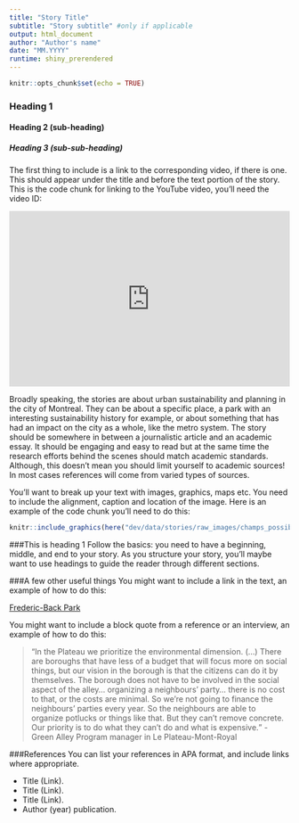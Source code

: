 ```yaml
---
title: "Story Title"
subtitle: "Story subtitle" #only if applicable
output: html_document
author: "Author's name"
date: "MM.YYYY"
runtime: shiny_prerendered 
---
```


```r
knitr::opts_chunk$set(echo = TRUE)
```

<!--Titles and hierarchy of headings -->
### Heading 1
#### Heading 2 (sub-heading)
##### Heading 3 (sub-sub-heading)

<!--Example -->

The first thing to include is a link to the corresponding video, if there is one. This should appear under the title and before the text portion of the story. This is the code chunk for linking to the YouTube video, you'll need the video ID: 

<center>
<div>
<iframe width="100%" height="315"
src="https://www.youtube.com/embed/5Dv91F0xguc" frameborder="0" allowfullscreen="" data-external="1">
</iframe>
</div>
</center>

Broadly speaking, the stories are about urban sustainability and planning in the city of Montreal. They can be about a specific place, a park with an interesting sustainability history for example, or about something that has had an impact on the city as a whole, like the metro system. The story should be somewhere in between a journalistic article and an academic essay. It should be engaging and easy to read but at the same time the research efforts behind the scenes should match academic standards. Although, this doesn't mean you should limit yourself to academic sources! In most cases references will come from varied types of sources. 

You'll want to break up your text with images, graphics, maps etc. You need to include the alignment, caption and location of the image. Here is an example of the code chunk you'll need to do this: 

```r

knitr::include_graphics(here("dev/data/stories/raw_images/champs_possibles/Image1_IMG_0648.jpeg"))

```

###This is heading 1
Follow the basics: you need to have a beginning, middle, and end to your story. As you structure your story, you'll maybe want to use headings to guide the reader through different sections. 

###A few other useful things
You might want to include a link in the text, an example of how to do this: 

<a href="https://montreal.ca/articles/le-parc-frederic-back-une-metamorphose-unique-18997">Frederic-Back Park</a>

You might want to include a block quote from a reference or an interview, an example of how to do this: 

<blockquote><q>In the Plateau we prioritize the environmental dimension. (...) There are boroughs that have less of a budget that will focus more on social things, but our vision in the borough is that the citizens can do it by themselves. The borough does not have to be involved in the social aspect of the alley… organizing a neighbours’ party… there is no cost to that, or the costs are minimal. So we’re not going to finance the neighbours’ parties every year. So the neighbours are able to organize potlucks or things like that. But they can’t remove concrete. Our priority is to do what they can’t do and what is expensive.</q> -Green Alley Program manager in Le Plateau-Mont-Royal</blockquote>

<!-- Make sure to include a reference list at the very end of the story -->

###References 
You can list your references in APA format, and include links where appropriate.

<ul>
<li>Title (Link).</li>
<li>Title (Link).</li>
<li>Title (Link).</li>
<li>Author (year) publication.</li>
